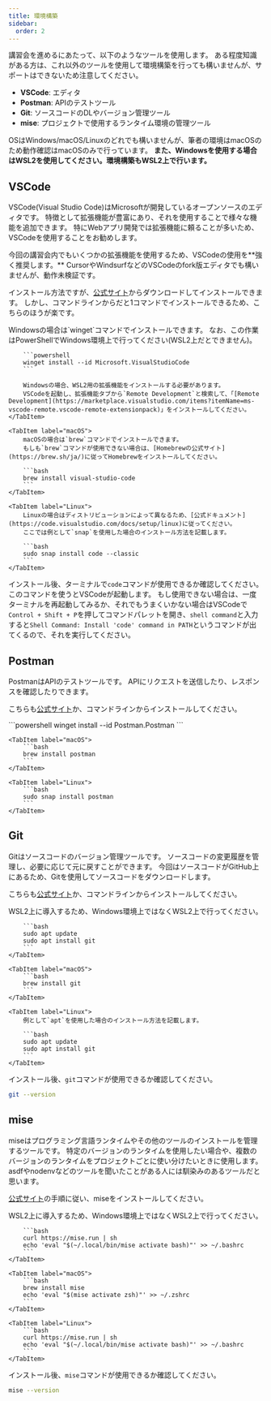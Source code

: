 ```yaml
---
title: 環境構築
sidebar:
  order: 2
---
```



講習会を進めるにあたって、以下のようなツールを使用します。
ある程度知識がある方は、これ以外のツールを使用して環境構築を行っても構いませんが、サポートはできないため注意してください。

- **VSCode**: エディタ
- **Postman**: APIのテストツール
- **Git**: ソースコードのDLやバージョン管理ツール
- **mise**: プロジェクトで使用するランタイム環境の管理ツール

OSはWindows/macOS/Linuxのどれでも構いませんが、筆者の環境はmacOSのため動作確認はmacOSのみで行っています。
**また、Windowsを使用する場合はWSL2を使用してください。環境構築もWSL2上で行います。**

## VSCode

VSCode(Visual Studio Code)はMicrosoftが開発しているオープンソースのエディタです。
特徴として拡張機能が豊富にあり、それを使用することで様々な機能を追加できます。
特にWebアプリ開発では拡張機能に頼ることが多いため、VSCodeを使用することをお勧めします。

<Aside type="caution">
	今回の講習会内でもいくつかの拡張機能を使用するため、VSCodeの使用を**強く推奨します。**
	CursorやWindsurfなどのVSCodeのfork版エディタでも構いませんが、動作未検証です。
</Aside>

インストール方法ですが、[公式サイト](https://code.visualstudio.com/)からダウンロードしてインストールできます。
しかし、コマンドラインからだと1コマンドでインストールできるため、こちらのほうが楽です。

<Tabs syncKey="os">
	<TabItem label="Windows">
		Windowsの場合は`winget`コマンドでインストールできます。
		なお、この作業はPowerShellでWindows環境上で行ってください(WSL2上だとできません)。

		```powershell
		winget install --id Microsoft.VisualStudioCode
		```

		Windowsの場合、WSL2用の拡張機能をインストールする必要があります。
		VSCodeを起動し、拡張機能タブから`Remote Development`と検索して、「[Remote Development](https://marketplace.visualstudio.com/items?itemName=ms-vscode-remote.vscode-remote-extensionpack)」をインストールしてください。
	</TabItem>

	<TabItem label="macOS">
		macOSの場合は`brew`コマンドでインストールできます。
		もしも`brew`コマンドが使用できない場合は、[Homebrewの公式サイト](https://brew.sh/ja/)に従ってHomebrewをインストールしてください。

		```bash
		brew install visual-studio-code
		```
	</TabItem>

	<TabItem label="Linux">
		Linuxの場合はディストリビューションによって異なるため、[公式ドキュメント](https://code.visualstudio.com/docs/setup/linux)に従ってください。
		ここでは例として`snap`を使用した場合のインストール方法を記載します。

		```bash
		sudo snap install code --classic
		```
	</TabItem>
</Tabs>


インストール後、ターミナルで`code`コマンドが使用できるか確認してください。このコマンドを使うとVSCodeが起動します。
もし使用できない場合は、一度ターミナルを再起動してみるか、それでもうまくいかない場合はVSCodeで`Control + Shift + P`を押してコマンドパレットを開き、`shell command`と入力すると`Shell Command: Install 'code' command in PATH`というコマンドが出てくるので、それを実行してください。

## Postman

PostmanはAPIのテストツールです。
APIにリクエストを送信したり、レスポンスを確認したりできます。

こちらも[公式サイト](https://www.postman.com/)か、コマンドラインからインストールしてください。

<Tabs syncKey="os">
	<TabItem label="Windows">
		```powershell
		winget install --id Postman.Postman
		```
	</TabItem>

	<TabItem label="macOS">
		```bash
		brew install postman
		```
	</TabItem>

	<TabItem label="Linux">
		```bash
		sudo snap install postman
		```
	</TabItem>
</Tabs>

## Git

Gitはソースコードのバージョン管理ツールです。
ソースコードの変更履歴を管理し、必要に応じて元に戻すことができます。
今回はソースコードがGitHub上にあるため、Gitを使用してソースコードをダウンロードします。

こちらも[公式サイト](https://git-scm.com/)か、コマンドラインからインストールしてください。

<Tabs syncKey="os">
	<TabItem label="Windows">
		WSL2上に導入するため、Windows環境上ではなくWSL2上で行ってください。

		```bash
		sudo apt update
		sudo apt install git
		```
	</TabItem>

	<TabItem label="macOS">
		```bash
		brew install git
		```
	</TabItem>

	<TabItem label="Linux">
		例として`apt`を使用した場合のインストール方法を記載します。

		```bash
		sudo apt update
		sudo apt install git
		```
	</TabItem>
</Tabs>

インストール後、`git`コマンドが使用できるか確認してください。

```bash
git --version
```

## mise

miseはプログラミング言語ランタイムやその他のツールのインストールを管理するツールです。
特定のバージョンのランタイムを使用したい場合や、複数のバージョンのランタイムをプロジェクトごとに使い分けたいときに使用します。
asdfやnodenvなどのツールを聞いたことがある人には馴染みのあるツールだと思います。

[公式サイト](https://mise.jdx.dev/getting-started.html)の手順に従い、miseをインストールしてください。

<Tabs syncKey="os">
	<TabItem label="Windows">
		WSL2上に導入するため、Windows環境上ではなくWSL2上で行ってください。

		```bash
		curl https://mise.run | sh
		echo 'eval "$(~/.local/bin/mise activate bash)"' >> ~/.bashrc
		```
	</TabItem>

	<TabItem label="macOS">
		```bash
		brew install mise
		echo 'eval "$(mise activate zsh)"' >> ~/.zshrc
		```
	</TabItem>

	<TabItem label="Linux">
		```bash
		curl https://mise.run | sh
		echo 'eval "$(~/.local/bin/mise activate bash)"' >> ~/.bashrc
		```
	</TabItem>
</Tabs>

インストール後、`mise`コマンドが使用できるか確認してください。

```bash
mise --version
```
